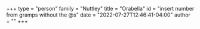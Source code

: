 +++
type = "person"
family = "Nuttley"
title = "Orabella"
id = "insert number from gramps without the @s"
date = "2022-07-27T12:46:41-04:00"
author = ""
+++

